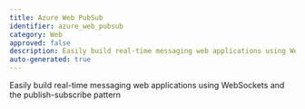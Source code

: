 ```yaml
---
title: Azure Web PubSub
identifier: azure_web_pubsub
category: Web
approved: false
description: Easily build real-time messaging web applications using WebSockets and the publish-subscribe pattern
auto-generated: true
---
```


Easily build real-time messaging web applications using WebSockets and the publish-subscribe pattern